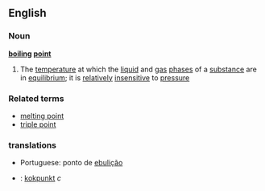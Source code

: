 ==English==
===Noun===
{{wikipedia}}
'''[[boiling]] [[point]]'''
#{{physics}} The [[temperature]] at which the [[liquid]] and [[gas]] [[phase]]s of a [[substance]] are in [[equilibrium]]; it is [[relatively]] [[insensitive]] to [[pressure]]
===Related terms===
*[[melting point]]
*[[triple point]]

===translations===
*Portuguese: ponto de [[ebulição]]
*{{sv}}: [[kokpunkt]] ''c''